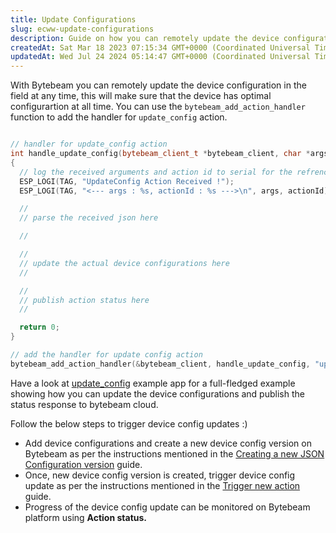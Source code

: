 ---
title: Update Configurations
slug: ecww-update-configurations
description: Guide on how you can remotely update the device configuration in the field at any time,  this will make sure that the device has optimal configurartion all time.
createdAt: Sat Mar 18 2023 07:15:34 GMT+0000 (Coordinated Universal Time)
updatedAt: Wed Jul 24 2024 05:14:47 GMT+0000 (Coordinated Universal Time)
---

With Bytebeam you can remotely update the device configuration in the field at any time, this will make sure that the device has optimal configurartion at all time. You can use the `bytebeam_add_action_handler` function to add the handler for `update_config` action.

```cpp

// handler for update_config action
int handle_update_config(bytebeam_client_t *bytebeam_client, char *args, char *action_id)
{
  // log the received arguments and action id to serial for the refrence
  ESP_LOGI(TAG, "UpdateConfig Action Received !");
  ESP_LOGI(TAG, "<--- args : %s, actionId : %s --->\n", args, actionId);

  //
  // parse the received json here

  //

  //
  // update the actual device configurations here
  //

  //
  // publish action status here
  //

  return 0;
}

// add the handler for update config action
bytebeam_add_action_handler(&bytebeam_client, handle_update_config, "update_config");

```

Have a look at [update\_config](https://github.com/bytebeamio/bytebeam-esp-idf-sdk/tree/main/examples/receive_data/update_config) example app for a full-fledged example showing how you can update the device configurations and publish the status response to bytebeam cloud.

Follow the below steps to trigger device config updates :)

- Add device configurations and create a new device config version on Bytebeam as per the instructions mentioned in the [Creating a new JSON Configuration version](/platform-guide/actions/inventory-management/json-configurations/creating-a-new-json-configuration-version) guide.&#x20;
- Once, new device config version is created, trigger device config update as per the instructions mentioned in the [Trigger new action](/platform-guide/actions/action-details/triggering-new-action) guide.
- Progress of the device config update can be monitored on Bytebeam platform using **Action status.**

